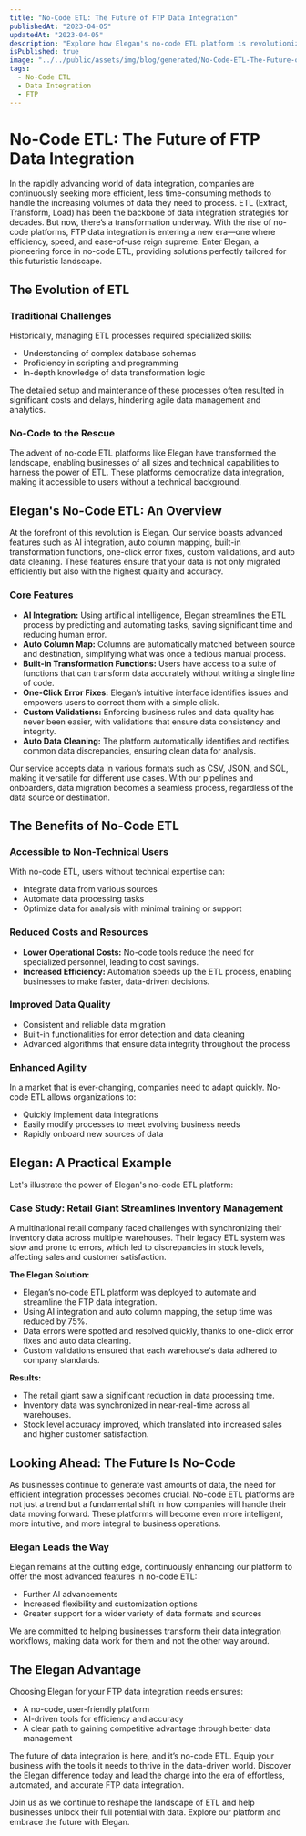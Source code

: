 ```yaml
---
title: "No-Code ETL: The Future of FTP Data Integration"
publishedAt: "2023-04-05"
updatedAt: "2023-04-05"
description: "Explore how Elegan's no-code ETL platform is revolutionizing FTP data integration with AI-powered features, ensuring efficient and error-free data migration."
isPublished: true
image: "../../public/assets/img/blog/generated/No-Code-ETL-The-Future-of-FTP-Data-Integration.png"
tags: 
  - No-Code ETL
  - Data Integration
  - FTP
---
```


# No-Code ETL: The Future of FTP Data Integration

In the rapidly advancing world of data integration, companies are continuously seeking more efficient, less time-consuming methods to handle the increasing volumes of data they need to process. ETL (Extract, Transform, Load) has been the backbone of data integration strategies for decades. But now, there’s a transformation underway. With the rise of no-code platforms, FTP data integration is entering a new era—one where efficiency, speed, and ease-of-use reign supreme. Enter Elegan, a pioneering force in no-code ETL, providing solutions perfectly tailored for this futuristic landscape.

## The Evolution of ETL

### Traditional Challenges

Historically, managing ETL processes required specialized skills:
- Understanding of complex database schemas
- Proficiency in scripting and programming
- In-depth knowledge of data transformation logic

The detailed setup and maintenance of these processes often resulted in significant costs and delays, hindering agile data management and analytics.

### No-Code to the Rescue

The advent of no-code ETL platforms like Elegan have transformed the landscape, enabling businesses of all sizes and technical capabilities to harness the power of ETL. These platforms democratize data integration, making it accessible to users without a technical background.

## Elegan's No-Code ETL: An Overview

At the forefront of this revolution is Elegan. Our service boasts advanced features such as AI integration, auto column mapping, built-in transformation functions, one-click error fixes, custom validations, and auto data cleaning. These features ensure that your data is not only migrated efficiently but also with the highest quality and accuracy.

### Core Features

- **AI Integration:** Using artificial intelligence, Elegan streamlines the ETL process by predicting and automating tasks, saving significant time and reducing human error.
- **Auto Column Map:** Columns are automatically matched between source and destination, simplifying what was once a tedious manual process.
- **Built-in Transformation Functions:** Users have access to a suite of functions that can transform data accurately without writing a single line of code.
- **One-Click Error Fixes:** Elegan’s intuitive interface identifies issues and empowers users to correct them with a simple click.
- **Custom Validations:** Enforcing business rules and data quality has never been easier, with validations that ensure data consistency and integrity.
- **Auto Data Cleaning:** The platform automatically identifies and rectifies common data discrepancies, ensuring clean data for analysis.

Our service accepts data in various formats such as CSV, JSON, and SQL, making it versatile for different use cases. With our pipelines and onboarders, data migration becomes a seamless process, regardless of the data source or destination.

## The Benefits of No-Code ETL

### Accessible to Non-Technical Users

With no-code ETL, users without technical expertise can:
- Integrate data from various sources
- Automate data processing tasks
- Optimize data for analysis with minimal training or support

### Reduced Costs and Resources

- **Lower Operational Costs:** No-code tools reduce the need for specialized personnel, leading to cost savings.
- **Increased Efficiency:** Automation speeds up the ETL process, enabling businesses to make faster, data-driven decisions.

### Improved Data Quality

- Consistent and reliable data migration
- Built-in functionalities for error detection and data cleaning
- Advanced algorithms that ensure data integrity throughout the process

### Enhanced Agility

In a market that is ever-changing, companies need to adapt quickly. No-code ETL allows organizations to:
- Quickly implement data integrations
- Easily modify processes to meet evolving business needs
- Rapidly onboard new sources of data

## Elegan: A Practical Example

Let's illustrate the power of Elegan's no-code ETL platform:

### Case Study: Retail Giant Streamlines Inventory Management

A multinational retail company faced challenges with synchronizing their inventory data across multiple warehouses. Their legacy ETL system was slow and prone to errors, which led to discrepancies in stock levels, affecting sales and customer satisfaction.

**The Elegan Solution:**
- Elegan’s no-code ETL platform was deployed to automate and streamline the FTP data integration.
- Using AI integration and auto column mapping, the setup time was reduced by 75%.
- Data errors were spotted and resolved quickly, thanks to one-click error fixes and auto data cleaning.
- Custom validations ensured that each warehouse's data adhered to company standards.

**Results:**
- The retail giant saw a significant reduction in data processing time.
- Inventory data was synchronized in near-real-time across all warehouses.
- Stock level accuracy improved, which translated into increased sales and higher customer satisfaction.

## Looking Ahead: The Future Is No-Code

As businesses continue to generate vast amounts of data, the need for efficient integration processes becomes crucial. No-code ETL platforms are not just a trend but a fundamental shift in how companies will handle their data moving forward. These platforms will become even more intelligent, more intuitive, and more integral to business operations.

### Elegan Leads the Way

Elegan remains at the cutting edge, continuously enhancing our platform to offer the most advanced features in no-code ETL:

- Further AI advancements
- Increased flexibility and customization options
- Greater support for a wider variety of data formats and sources

We are committed to helping businesses transform their data integration workflows, making data work for them and not the other way around.

## The Elegan Advantage

Choosing Elegan for your FTP data integration needs ensures:
- A no-code, user-friendly platform
- AI-driven tools for efficiency and accuracy
- A clear path to gaining competitive advantage through better data management

The future of data integration is here, and it’s no-code ETL. Equip your business with the tools it needs to thrive in the data-driven world. Discover the Elegan difference today and lead the charge into the era of effortless, automated, and accurate FTP data integration.

Join us as we continue to reshape the landscape of ETL and help businesses unlock their full potential with data. Explore our platform and embrace the future with Elegan.